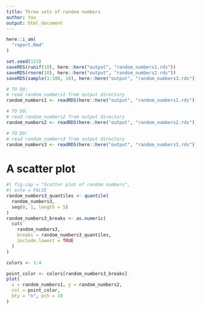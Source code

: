 ```yaml
---
title: Three sets of random numbers
author: You
output: html_document
---
```


```r
here::i_am(
  "report.Rmd"
)
```


```r
set.seed(123)
saveRDS(runif(10), here::here("output", "random_numbers1.rds"))
saveRDS(rnorm(10), here::here("output", "random_numbers2.rds"))
saveRDS(sample(1:100, 10), here::here("output", "random_numbers3.rds"))


```

```r

# TO DO:
# read random_numbers1 from output directory
random_numbers1 <- readRDS(here::here("output", "random_numbers1.rds"))

# TO DO:
# read random_numbers2 from output directory
random_numbers2 <- readRDS(here::here("output", "random_numbers2.rds"))

# TO DO:
# read random_numbers3 from output directory
random_numbers3 <- readRDS(here::here("output", "random_numbers3.rds"))


```

# A scatter plot

```r
#| fig.cap = "Scatter plot of random numbers",
#| echo = FALSE
random_numbers3_quantiles <- quantile(
  random_numbers3, 
  seq(0, 1, length = 5)
)
random_numbers3_breaks <- as.numeric(
  cut(
    random_numbers3, 
    breaks = random_numbers3_quantiles,
    include.lowest = TRUE
  )
)

colors <- 1:4

point_color <- colors[random_numbers3_breaks]
plot(
  x = random_numbers1, y = random_numbers2,
  col = point_color,
  bty = "n", pch = 19
)
```
